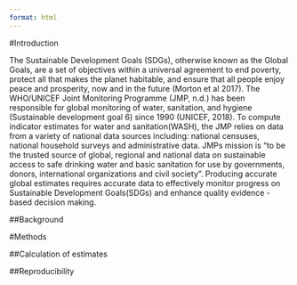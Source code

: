 ```yaml
---
format: html
---
```


#Introduction

The Sustainable Development Goals (SDGs), otherwise known as the Global Goals, are a set of objectives within a universal agreement to end poverty, protect all that makes the planet habitable, and ensure that all people enjoy peace and prosperity, now and in the future (Morton et al 2017). The WHO/UNICEF Joint Monitoring Programme (JMP, n.d.) has been responsible for global monitoring of water, sanitation, and hygiene (Sustainable development goal 6) since 1990 (UNICEF, 2018). To compute indicator estimates for water and sanitation(WASH), the JMP relies on data from a variety of national data sources including: national censuses, national household surveys and administrative data. JMPs mission is “to be the trusted source of global, regional and national data on sustainable access to safe drinking water and basic sanitation for use by governments, donors, international organizations and civil society”. Producing accurate global estimates requires accurate data to effectively monitor progress on Sustainable Development Goals(SDGs) and enhance quality evidence - based decision making.


##Background

#Methods

##Calculation of estimates

##Reproducibility
